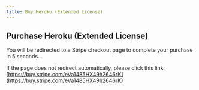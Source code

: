 ```yaml
---
title: Buy Heroku (Extended License)
---
```



<Head>
  <meta httpEquiv="refresh" content="5; url='https://buy.stripe.com/eVa1485HX49h2646rK'" />
</Head>

## Purchase Heroku (Extended License)

You will be redirected to a Stripe checkout page to complete your purchase in 5 seconds...

If the page does not redirect automatically, please click this link: [https://buy.stripe.com/eVa1485HX49h2646rK](https://buy.stripe.com/eVa1485HX49h2646rK)
